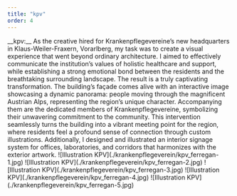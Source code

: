 ```yaml
---
title: "kpv"
order: 4
---
```

<Description>
__kpv:__    As the creative hired for Krankenpflegevereine’s new headquarters in
    Klaus-Weiler-Fraxern, Vorarlberg, my task was to create a visual experience that
    went beyond ordinary architecture. I aimed to effectively communicate the
    institution’s values of holistic healthcare and support, while establishing a
    strong emotional bond between the residents and the breathtaking surrounding
    landscape.          The result is a truly captivating transformation. The
    building’s façade comes alive with an interactive image showcasing a dynamic
    panorama: people moving through the magnificent Austrian Alps, representing the
    region’s unique character. Accompanying them are the dedicated members of
    Krankenpflegevereine, symbolizing their unwavering commitment to the community.
    This intervention seamlessly turns the building into a vibrant meeting point for
    the region, where residents feel a profound sense of connection through custom
    illustrations.          Additionally, I designed and illustrated an interior
    signage system for offices, laboratories, and corridors that harmonizes with the
    exterior artwork.
</Description>

<Illustrations>
        ![Illustration KPV](./krankenpflegeverein/kpv_ferregan-1.jpg)
        ![Illustration KPV](./krankenpflegeverein/kpv_ferregan-2.jpg)
        ![Illustration KPV](./krankenpflegeverein/kpv_ferregan-3.jpg)
        ![Illustration KPV](./krankenpflegeverein/kpv_ferregan-4.jpg)
        ![Illustration KPV](./krankenpflegeverein/kpv_ferregan-5.jpg)
</Illustrations>

